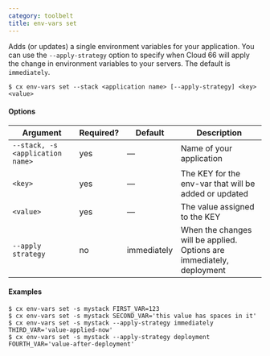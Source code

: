 ```yaml
---
category: toolbelt
title: env-vars set
---
```


Adds (or updates) a single environment variables for your application. You can use the `--apply-strategy` option to specify when Cloud 66 will apply the change in environment variables to your servers. The default is `immediately`.

```shell
$ cx env-vars set --stack <application name> [--apply-strategy] <key> <value> 
```

#### Options

| Argument | Required? | Default | Description |
|  ---  |  ---  |  ---  |  ---  |
| `--stack, -s <application name>` | yes | — | Name of your application |
| `<key>` | yes | — | The KEY for the env-var that will be added or updated |
| `<value>` | yes | — | The value assigned to the KEY |
| `--apply strategy` | no | immediately | When the changes will be applied. Options are immediately, deployment |

#### Examples

```shell
$ cx env-vars set -s mystack FIRST_VAR=123
$ cx env-vars set -s mystack SECOND_VAR='this value has spaces in it'
$ cx env-vars set -s mystack --apply-strategy immediately THIRD_VAR='value-applied-now'
$ cx env-vars set -s mystack --apply-strategy deployment FOURTH_VAR='value-after-deployment'
```
